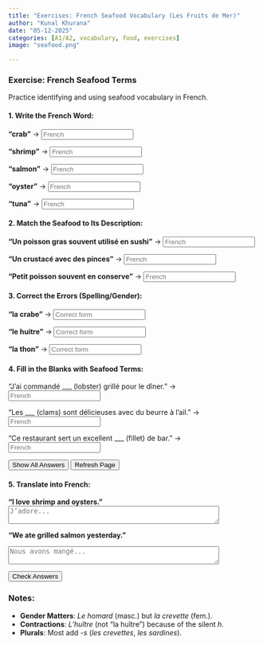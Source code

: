```yaml
---
title: "Exercises: French Seafood Vocabulary (Les Fruits de Mer)"  
author: "Kunal Khurana"  
date: "05-12-2025"  
categories: [A1/A2, vocabulary, food, exercises]  
image: "seafood.png"  

---  
```


::: {.content-visible when-profile="english"}  

### Exercise: French Seafood Terms  
Practice identifying and using seafood vocabulary in French.  

#### 1. Write the French Word:  

**"crab"** → <input type="text" placeholder="French" oninput="checkAnswer(this, 'le crabe')"><span style="margin-left:10px;"></span>

**"shrimp"** → <input type="text" placeholder="French" oninput="checkAnswer(this, 'la crevette')"><span style="margin-left:10px;"></span>  

**"salmon"** → <input type="text" placeholder="French" oninput="checkAnswer(this, 'le saumon')"><span style="margin-left:10px;"></span>  

**"oyster"** → <input type="text" placeholder="French" oninput="checkAnswer(this, 'l’huître')"><span style="margin-left:10px;"></span>  

**"tuna"** → <input type="text" placeholder="French" oninput="checkAnswer(this, 'le thon')"><span style="margin-left:10px;"></span>  

#### 2. Match the Seafood to Its Description:  
**"Un poisson gras souvent utilisé en sushi"** → <input type="text" placeholder="French" oninput="checkAnswer(this, 'le saumon')"><span style="margin-left:10px;"></span>

**"Un crustacé avec des pinces"** → <input type="text" placeholder="French" oninput="checkAnswer(this, 'le homard')"><span style="margin-left:10px;"></span>  

**"Petit poisson souvent en conserve"** → <input type="text" placeholder="French" oninput="checkAnswer(this, 'la sardine')"><span style="margin-left:10px;"></span>  

#### 3. Correct the Errors (Spelling/Gender):  
**"la crabe"** → <input type="text" placeholder="Correct form" oninput="checkAnswer(this, 'le crabe')"><span style="margin-left:10px;"></span>  

**"le huitre"** → <input type="text" placeholder="Correct form" oninput="checkAnswer(this, 'l’huître')"><span style="margin-left:10px;"></span>  

**"la thon"** → <input type="text" placeholder="Correct form" oninput="checkAnswer(this, 'le thon')"><span style="margin-left:10px;"></span>  

#### 4. Fill in the Blanks with Seafood Terms:  
"J’ai commandé ___ (lobster) grillé pour le dîner." → <input type="text" placeholder="French" oninput="checkAnswer(this, 'le homard')"><span style="margin-left:10px;"></span>
 
"Les ___ (clams) sont délicieuses avec du beurre à l’ail." → <input type="text" placeholder="French" oninput="checkAnswer(this, 'les palourdes')"><span style="margin-left:10px;"></span>  

"Ce restaurant sert un excellent ___ (fillet) de bar." → <input type="text" placeholder="French" oninput="checkAnswer(this, 'filet')"><span style="margin-left:10px;"></span>  


<button onclick="showAnswers()">Show All Answers</button>  

<script>  
function showAnswers() {  
    document.querySelectorAll('input[type="text"]').forEach(input => {  
        const correct = input.getAttribute('oninput').match(/'([^']+)'/)[1];  
        input.value = correct;  
        const feedback = input.nextElementSibling;  
        feedback.textContent = "✓ Correct!";  
        feedback.style.color = "green";  
    });  
}  

function refreshPage() {  
    location.reload();  
}  
</script>  

<button onclick="refreshPage()">Refresh Page</button>

#### 5. Translate into French:  

**"I love shrimp and oysters."**  
<textarea placeholder="J’adore..." rows="2" cols="50" oninput="checkTranslation(this, 'J’adore les crevettes et les huîtres')"></textarea><span style="margin-left:10px;"></span>  

**"We ate grilled salmon yesterday."**  

<textarea placeholder="Nous avons mangé..." rows="2" cols="50" oninput="checkTranslation(this, 'Nous avons mangé du saumon grillé hier')"></textarea><span style="margin-left:10px;"></span>  

<button onclick="checkAllAnswers()">Check Answers</button> 

<script>  
function checkAnswer(input, correctAnswer) {  
    const feedback = input.nextElementSibling;  
    if (input.value.trim().toLowerCase() === correctAnswer.toLowerCase()) {  
        feedback.textContent = "✓ Correct!";  
        feedback.style.color = "green";  
    } else if (input.value.trim()) {  
        feedback.textContent = "✗ Try again!";  
        feedback.style.color = "red";  
    }  
}  

function checkAllAnswers() {  
    document.querySelectorAll('input[type="text"]').forEach(input => {  
        const correct = input.getAttribute('oninput').match(/'([^']+)'/)[1];  
        checkAnswer(input, correct);  
    });  

    document.querySelectorAll('textarea').forEach(textarea => {  
        const correct = textarea.getAttribute('oninput').match(/'([^']+)'/)[1];  
        checkTranslation(textarea, correct);  
    });  
}  

function checkTranslation(textarea, correctAnswer) {  
    const feedback = textarea.nextElementSibling;  
    if (textarea.value.trim().toLowerCase() === correctAnswer.toLowerCase()) {  
        feedback.textContent = "✓ Correct!";  
        feedback.style.color = "green";  
    } else if (textarea.value.trim()) {  
        feedback.textContent = "✗ Try again!";  
        feedback.style.color = "red";  
    }  
}  
</script>  

### Notes:  
- **Gender Matters**: *Le homard* (masc.) but *la crevette* (fem.).  
- **Contractions**: *L’huître* (not "la huître") because of the silent *h*.  
- **Plurals**: Most add *-s* (*les crevettes*, *les sardines*).  

:::  

